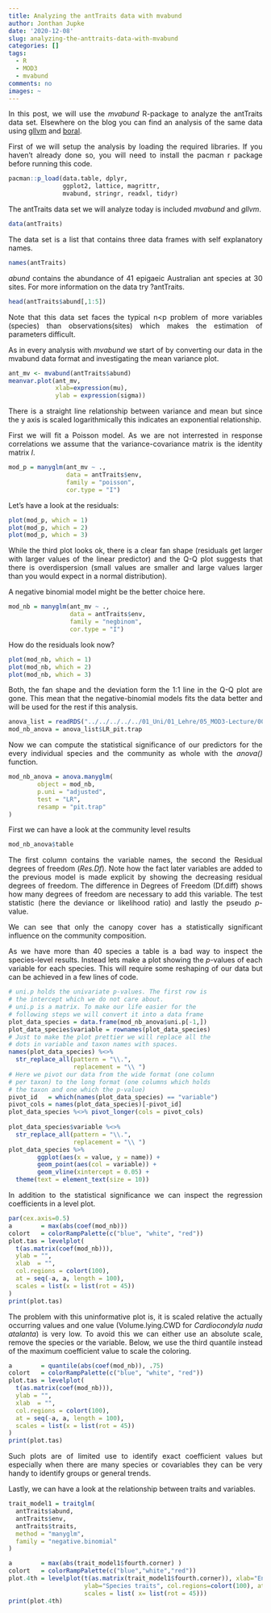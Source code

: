 ```yaml
---
title: Analyzing the antTraits data with mvabund
author: Jonthan Jupke
date: '2020-12-08'
slug: analyzing-the-anttraits-data-with-mvabund
categories: []
tags:
  - R
  - MOD3
  - mvabund
comments: no
images: ~
---
```


<style>
body {
text-align: justify}
</style>


In this post, we will use the *mvabund* R-package to analyze the antTraits data set. Elsewhere on the blog you can find an analysis of the same data using [gllvm](https://jonjup.netlify.app/post/2020-12-31-analyzing-the-anttraits-data-with-gllvm/analyzing-the-anttraits-data-with-gllvm/) and [boral](https://jonjup.netlify.app/post/2020-12-31-analyzing-the-anttrait-data-with-boral-and-gllvm/analyzing-the-anttrait-data-with-boral/).

First of we will setup the analysis by loading the required libraries. If you haven't already done so, you will need to install the pacman r package before running this code. 

```r
pacman::p_load(data.table, dplyr, 
               ggplot2, lattice, magrittr, 
               mvabund, stringr, readxl, tidyr)
```

The antTraits data set we will analyze today is included *mvabund* and *gllvm*. 
```r
data(antTraits)
```
The data set is a list that contains three data frames with self explanatory names. 
```r
names(antTraits)
```

*abund* contains the abundance of 41 epigaeic Australian ant species at 30 sites. For more information on the data try ?antTraits.
```r
head(antTraits$abund[,1:5])
```
Note that this data set faces the typical n<p problem of more variables (species) than observations(sites) which makes the estimation of parameters difficult. 

As in every analysis with *mvabund* we start of by converting our data in the mvabund data format and investigating the mean variance plot. 

```r
ant_mv <- mvabund(antTraits$abund)
meanvar.plot(ant_mv,
             xlab=expression(mu), 
             ylab = expression(sigma))
```
There is a straight line relationship between variance and mean but since the y axis is scaled logarithmically this indicates an exponential relationship. 

First we will fit a Poisson model. As we are not interrested in response correlations we assume that the variance-covariance matrix is the identity matrix $I$. 
```r
mod_p = manyglm(ant_mv ~ ., 
                data = antTraits$env, 
                family = "poisson", 
                cor.type = "I")
```

Let's have a look at the residuals: 
```r
plot(mod_p, which = 1)
plot(mod_p, which = 2)
plot(mod_p, which = 3)
```

While the third plot looks ok, there is a clear fan shape (residuals get larger with larger values of the linear predictor) and the Q-Q plot suggests that there is overdispersion (small values are smaller and large values larger than you would expect in a normal distribution).  

A negative binomial model might be the better choice here. 
```r
mod_nb = manyglm(ant_mv ~ ., 
                 data = antTraits$env, 
                 family = "negbinom", 
                 cor.type = "I")
```

How do the residuals look now? 
```r
plot(mod_nb, which = 1)
plot(mod_nb, which = 2)
plot(mod_nb, which = 3)
```

Both, the fan shape and the deviation form the 1:1 line in the Q-Q plot are gone. 
This mean that the negative-binomial models fits the data better and will be used for the rest if this analysis.

```r
anova_list = readRDS("../../../../../01_Uni/01_Lehre/05_MOD3-Lecture/003_processed_data/mvabund/anova/antTrait/anova_list.RDS")
mod_nb_anova = anova_list$LR_pit.trap
```

Now we can compute the statistical significance of our predictors for the every individual species and the community as whole with the *anova()* function. 

```r
mod_nb_anova = anova.manyglm(
        object = mod_nb,
        p.uni = "adjusted",
        test = "LR",
        resamp = "pit.trap"
)
```


First we can have a look at the community level results 
```r
mod_nb_anova$table
```

The first column contains the variable names, the second the Residual degrees of freedom (*Res.Df*). Note how the fact later variables are added to the previous model is made explicit by showing the decreasing residual degrees of freedom. The difference in Degrees of Freedom (Df.diff) shows how many degrees of freedom are necessary to add this variable. The test statistic (here the deviance or likelihood ratio) and lastly the pseudo *p*-value. 

We can see that only the canopy cover has a statistically significant influence on the community composition. 

As we have more than 40 species a table is a bad way to inspect the species-level results. Instead lets make a plot showing the *p*-values of each variable for each species. This will require some reshaping of our data but can be achieved in a few lines of code. 

```r
# uni.p holds the univariate p-values. The first row is 
# the intercept which we do not care about. 
# uni.p is a matrix. To make our life easier for the 
# following steps we will convert it into a data frame
plot_data_species = data.frame(mod_nb_anova$uni.p[-1,])
plot_data_species$variable = rownames(plot_data_species)
# Just to make the plot prettier we will replace all the 
# dots in variable and taxon names with spaces. 
names(plot_data_species) %<>% 
  str_replace_all(pattern = "\\.",
                  replacement = "\\ ")
# Here we pivot our data from the wide format (one column
# per taxon) to the long format (one columns which holds 
# the taxon and one which the p-value)
pivot_id   = which(names(plot_data_species) == "variable")
pivot_cols = names(plot_data_species)[-pivot_id]
plot_data_species %<>% pivot_longer(cols = pivot_cols)
                                    
plot_data_species$variable %<>% 
  str_replace_all(pattern = "\\.",
                  replacement = "\\ ")
plot_data_species %>% 
        ggplot(aes(x = value, y = name)) + 
        geom_point(aes(col = variable)) + 
        geom_vline(xintercept = 0.05) + 
  theme(text = element_text(size = 10))
```

In addition  to the statistical significance we can inspect the regression coefficients in a level plot. 
```r
par(cex.axis=0.5)
a        = max(abs(coef(mod_nb)))
colort   = colorRampPalette(c("blue", "white", "red"))
plot.tas = levelplot(
  t(as.matrix(coef(mod_nb))),
  ylab = "",
  xlab  = "",
  col.regions = colort(100),
  at = seq(-a, a, length = 100),
  scales = list(x = list(rot = 45))
)
print(plot.tas)
```
The problem with this uninformative plot is, it is scaled relative the actually occurring values and one value (Volume.lying.CWD for *Cardiocondyla nuda atalanta*) is very low. To avoid this we can either use an absolute scale, remove the species or the variable. 
Below, we use the third quantile instead of the maximum coefficient value to scale the coloring.
```r
a        = quantile(abs(coef(mod_nb)), .75)
colort   = colorRampPalette(c("blue", "white", "red"))
plot.tas = levelplot(
  t(as.matrix(coef(mod_nb))),
  ylab = "",
  xlab  = "",
  col.regions = colort(100),
  at = seq(-a, a, length = 100),
  scales = list(x = list(rot = 45))
)
print(plot.tas)
```

Such plots are of limited use to identify exact coefficient values but especially when there are many species or covariables they can be very handy to identify groups or general trends. 

Lastly, we can have a look at the relationship between traits and variables.

```r
trait_model1 = traitglm(
  antTraits$abund,
  antTraits$env,
  antTraits$traits,
  method = "manyglm",
  family = "negative.binomial"
)

a        = max(abs(trait_model1$fourth.corner) )
colort   = colorRampPalette(c("blue","white","red")) 
plot.4th = levelplot(t(as.matrix(trait_model1$fourth.corner)), xlab="Environmental Variables",
                     ylab="Species traits", col.regions=colort(100), at=seq(-a, a, length=100),
                     scales = list( x= list(rot = 45)))
print(plot.4th)
```


